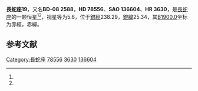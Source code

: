 {{Starbox begin
| name = 長蛇座19
}}
{{Starbox observe
| epoch = [[J2000.0|J2000.0]]
| constell = [[長蛇座|長蛇座]]<ref name=SIMBAD>{{cite web
 | url=http://simbad.u-strasbg.fr/simbad/sim-id?Ident=HR+3630
 | title=Pulsating variable Star
 | publisher=Centre de Données astronomiques de Strasbourg
 | work=SIMBAD
 | accessdate=2012-07-13
 | archive-date=2016-03-17
 | archive-url=https://web.archive.org/web/20160317144825/http://simbad.u-strasbg.fr/simbad/sim-id?Ident=HR+3630
 | dead-url=no
 }}</ref><ref name=DATA>{{cite web
 | url=http://vizier.u-strasbg.fr/viz-bin/VizieR-5?-out.add=.&-source=5050&-corr=PK=HR&-out.max=9999&HR=3630
 | title=VizieR Detailed Page
 | accessdate=2012-07-13
 | archive-date=2016-03-05
 | archive-url=https://web.archive.org/web/20160305223906/http://vizier.u-strasbg.fr/viz-bin/VizieR-5?-out.add=.&-source=5050&-corr=PK=HR&-out.max=9999&HR=3630
 | dead-url=no
 }}</ref>
| 星官 = 
| ra = {{RA|9|8|42.2}}<ref name=SIMBAD /><ref name=DATA />
| dec = {{DEC|-8|35|22}}<ref name=SIMBAD /><ref name=DATA />
| appmag_v = 5.6<ref name=SIMBAD /><ref name=DATA />
}}
{{Starbox character
| class = B9.5III<ref name=SIMBAD /><ref name=DATA />
| b-v = -0.06<ref name=SIMBAD /><ref name=DATA />
| u-b = -0.19<ref name=SIMBAD /><ref name=DATA />
| r-i = <ref name=SIMBAD /><ref name=DATA />
| variable = 
}}
{{Starbox astrometry
| radial_v = -0.19
| prop_mo_ra = 23
| parallax = 
| p_error = 
}}
{{Starbox catalog
| names =BD-08 2588，[[SAO星表|SAO]] 136604，[[HD星表|HD]] 78556，[[HR星表|HR]] 3630}}
{{Starbox reference |Simbad=HR+3630}}
{{Starbox end}}

'''長蛇座19'''，又名'''BD-08 2588'''，'''HD 78556'''、'''SAO 136604'''、'''HR 3630'''，是[[長蛇座|長蛇座]]的一颗恒星<ref name=SIMBAD /><ref name=DATA />，视星等为5.6，位于[[銀道座標系|銀經]]238.29，[[銀道座標系|銀緯]]25.34，其[[B1900.0|B1900.0]]坐标为赤經{{RA|9|3|48.5}}，赤緯{{DEC|-8|25.34|6}}。

== 参考文献 ==
{{reflist}}

{{star-stub}}

{{長蛇座恒星}}
{{星官|星宿|7|15}}
[[Category:長蛇座|Category:長蛇座]]
[[Category:HD和HDE天體|78556]]
[[Category:HR天體|3630]]
[[Category:SAO天體|136604]]